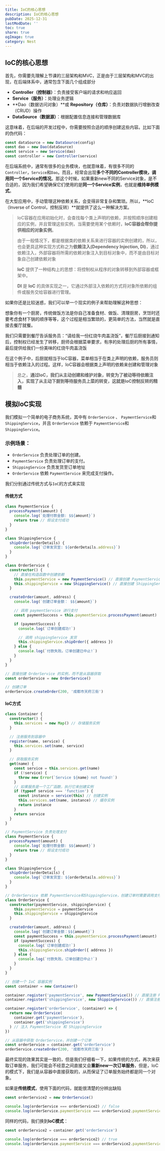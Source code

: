 ```yaml
---
title: IoC的核心思想
description: IoC的核心思想
pubDate: 2025-12-31
lastModDate: ''
toc: true
share: true
ogImage: true
category: Nest
---
```


## IoC的核心思想

首先，你需要先理解上节课的三层架构和MVC，正是由于三层架构和MVC的出现，在后端体系中，通常包含下面几个组成部分

- **Controller（控制器）**：负责接受客户端的请求和响应返回
- **Service（服务）**：处理业务逻辑
- **Dao（数据访问对象）**或 **Repository（仓库）**：负责对数据执行增删改查（CRUD）操作
- **DataSource（数据源）**：根据配置信息连接和管理数据库

这意味着，在后端的开发过程中，你需要按照合适的顺序创建这些内容。比如下面的伪代码：

```typescript
const dataSource = new DataSource(config)
const dao = new Dao(dataSource)
const service = new Service(dao)
const controller = new Controller(service)
```

在后端系统中，通常有很多的业务模块，也就意味着，有很多不同的`Controller`，`Service`和`Dao`。而且，经常会出现**多个不同的Controller模块，调用同一个Service的情况**。那这个时候，如果重新new不同的Service对象，是不合适的，因为我们希望确保它们使用的是**同一个Service实例**，也就是**维持单例模式**。

在大型应用中，手动管理这种依赖关系，会变得非常复杂和繁琐。所以，**IoC（Inverse of Control，控制反转）**就提供了这么一种解决方案。

> IoC容器在应用初始化时，会查找每个类上声明的依赖，并按照顺序创建相应的实例，并且管理这些实例，当需要使用某个依赖时，**IoC容器会帮你提供相应的对象实例**。
>
> 由于一般情况下，都是根据类的依赖关系来进行容器的实例创建的，所以，也会更具这种实现方式称之为**依赖注入(Dependency Injection, DI)**，通过依赖注入，外部容器将所需的依赖对象注入到目标对象中，而不是由目标对象自己创建依赖对象
>
> **IoC** 提供了一种结构上的思想：将控制权从程序的对象转移到外部容器或框架中。
>
> **DI** 是 **IoC** 的具体实现之一，它通过外部注入依赖的方式将对象所依赖的组件或服务交给容器进行管理。

如果你还是比较迷惑，我们可以举一个现实的例子来帮助理解这种思想：

想象你有一个厨房，传统做饭方法是你自己准备食材、做饭、清理厨房，烹饪时还要考虑食材下锅的顺序等等，这个过程是相当繁琐的，更简单的方法，当然就是直接去餐厅就餐。

我们只需要到餐厅告诉服务员：“请给我一份红烧牛肉盖浇饭”，餐厅后厨接到通知后，控制权已经发生了转移，厨师会根据菜单要求，有序的处理后厨的所有事情，最后提供给我们一份美味的红烧牛肉盖浇饭

在这个例子中，后厨就相当于IoC容器，菜单相当于在类上声明的依赖，服务员则相当于依赖注入的过程。这样，IoC容器会根据类上声明的依赖来创建和管理对象

> 总之，**通过IoC，我们从主动创建和维护对象，转变为了被动等待依赖注入，实现了从主动下厨到等待服务员上菜的转变，这就是IoC控制反转的精髓**

## 模拟IoC实现

我们模拟一个简单的电子商务系统，其中有 `OrderService` 、 `PaymentService`和`ShippingService`，并且 `OrderService` 依赖于 `PaymentService`和`ShippingService`。

### 示例场景：

- `OrderService` 负责处理订单的创建。
- `PaymentService` 负责处理订单的支付。
- `ShippingService` 负责发货至订单地址
- `OrderService` 依赖 `PaymentService` 来完成支付操作。

我们分别通过传统方式与`IoC`的方式来实现

#### 传统方式

```typescript
class PaymentService {
  processPayment(amount) {
    console.log(`处理付款金额: $${amount}`)
    return true // 假设支付成功
  }
}

class ShippingService {
  shipOrder(orderDetails) {
    console.log(`订单发货至: ${orderDetails.address}`)
  }
}

class OrderService {
  constructor() {
    // 直接在构造函数中创建依赖
    this.paymentService = new PaymentService() // 直接创建 PaymentService 实例
    this.shippingService = new ShippingService() // 直接创建 ShippingService 实例
  }

  createOrder(amount, address) {
    console.log(`创建订单金额： $${amount}`)

    // 调用 paymentService 进行支付
    const paymentSuccess = this.paymentService.processPayment(amount)

    if (paymentSuccess) {
      console.log(`订单创建成功!`)

      // 调用 shippingService 发货
      this.shippingService.shipOrder({ address })
    } else {
      console.log(`付款失败。订单创建已中止!`)
    }
  }
}

// 直接创建 OrderService 的实例，而不是从容器获取
const orderService = new OrderService()

// 创建订单
orderService.createOrder(200, '成都市天府三街')
```

#### IoC方式

```typescript
class Container {
  constructor() {
    this.services = new Map() // 存储服务实例
  }

  // 注册服务到容器中
  register(name, service) {
    this.services.set(name, service)
  }

  // 获取服务实例
  get(name) {
    const service = this.services.get(name)
    if (!service) {
      throw new Error(`Service ${name} not found!`)
    }
    // 如果服务是一个工厂函数，执行它来创建实例
    if (typeof service === 'function') {
      const instance = service(this) // 创建实例
      this.services.set(name, instance) // 缓存实例
      return instance
    }
    return service
  }
}

// PaymentService 负责处理支付
class PaymentService {
  processPayment(amount) {
    console.log(`处理付款金额: $${amount}`)
    return true // 假设支付成功
  }
}

class ShippingService {
  shipOrder(orderDetails) {
    console.log(`订单发货至: ${orderDetails.address}`)
  }
}

// OrderService 依赖 PaymentService和ShippingService，创建订单时需要调用支付和发货服务
class OrderService {
  constructor(paymentService, shippingService) {
    this.paymentService = paymentService
    this.shippingService = shippingService
  }

  createOrder(amount, address) {
    console.log(`创建订单金额：$${amount}`)
    const paymentSuccess = this.paymentService.processPayment(amount)
    if (paymentSuccess) {
      console.log(`订单创建成功!`)
      this.shippingService.shipOrder({ address })
    } else {
      console.log(`付款失败。订单创建已中止!`)
    }
  }
}

// 创建一个 IoC 容器实例
const container = new Container()

container.register('paymentService', new PaymentService()) // 直接注册 PaymentService
container.register('shippingService', new ShippingService()) // 直接注册 ShippingService

container.register('orderService', (container) => {
  return new OrderService(
    container.get('paymentService'),
    container.get('shippingService')
  ) // 注入 PaymentService 和 ShippingService
})

// 从容器中获取 OrderService，并创建一个订单
const orderService = container.get('orderService')
orderService.createOrder(200, '成都市天府三街')
```

最终实现的效果其实是一致的，但是我们仔细看一下，如果传统的方式，再次来获取订单服务，我们可能会不经意之间直接又会**重新new一次订单服务**，但是，IoC的模式下，我们是从容器中直接获取的，从而保证了订单服务始终都是同一个对象。

如果是**传统模式**，使用下面的代码，就能很清楚的分辨出缺陷

```typescript
const orderService2 = new OrderService()

console.log(orderService === orderService2) // false
console.log(orderService.paymentService === orderService2.paymentService) // false
```

同样的代码，我们换到**IoC模式**：

```typescript
const orderService2 = container.get('orderService')

console.log(orderService === orderService2) // true
console.log(orderService.paymentService === orderService2.paymentService) // true
```
